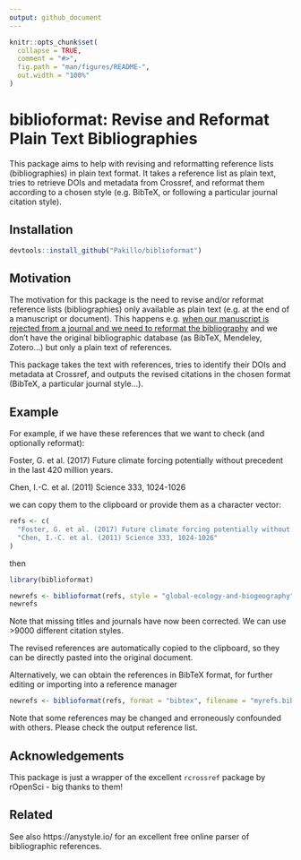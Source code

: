 ```yaml
---
output: github_document
---
```


```r
knitr::opts_chunk$set(
  collapse = TRUE,
  comment = "#>",
  fig.path = "man/figures/README-",
  out.width = "100%"
)
```

# biblioformat: Revise and Reformat Plain Text Bibliographies

This package aims to help with revising and reformatting reference lists (bibliographies) in plain text format. It takes a reference list as plain text, tries to retrieve DOIs and metadata from Crossref, and reformat them according to a chosen style (e.g. BibTeX, or following a particular journal citation style).

## Installation

``` r
devtools::install_github("Pakillo/biblioformat")
```

## Motivation

The motivation for this package is the need to revise and/or reformat reference lists (bibliographies) only available as plain text (e.g. at the end of a manuscript or document). This happens e.g. [when our manuscript is rejected from a journal and we need to reformat the bibliography](https://twitter.com/ManuSaunders/status/920441120638697472) and we don't have the original bibliographic database (as BibTeX, Mendeley, Zotero...) but only a plain text of references. 

This package takes the text with references, tries to identify their DOIs and metadata at Crossref, and outputs the revised citations in the chosen format (BibTeX, a particular journal style...).


## Example

For example, if we have these references that we want to check (and optionally reformat):

Foster, G. et al. (2017) Future climate forcing potentially without precedent in the last 420 million years. 

Chen, I.-C. et al. (2011) Science 333, 1024-1026 

we can copy them to the clipboard or provide them as a character vector:

```r
refs <- c(
  "Foster, G. et al. (2017) Future climate forcing potentially without precedent in the last 420 million years.",
  "Chen, I.-C. et al. (2011) Science 333, 1024-1026"
)
```


then 

```r
library(biblioformat)

newrefs <- biblioformat(refs, style = "global-ecology-and-biogeography")
newrefs
```

Note that missing titles and journals have now been corrected. We can use >9000 different citation styles.

The revised references are automatically copied to the clipboard, so they can be directly pasted into the original document. 

Alternatively, we can obtain the references in BibTeX format, for further editing or importing into a reference manager

```r
newrefs <- biblioformat(refs, format = "bibtex", filename = "myrefs.bib")
```


Note that some references may be changed and erroneously confounded with others. Please check the output reference list.


## Acknowledgements

This package is just a wrapper of the excellent `rcrossref` package by rOpenSci - big thanks to them! 


## Related

See also https://anystyle.io/ for an excellent free online parser of bibliographic references.



